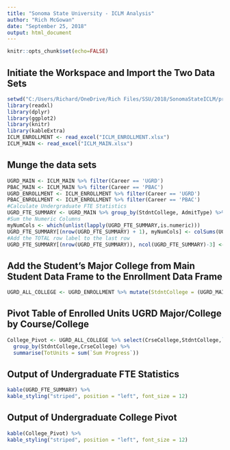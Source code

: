 ```yaml
---
title: "Sonoma State University - ICLM Analysis"
author: "Rich McGowan"
date: "September 25, 2018"
output: html_document
---
```


```r
knitr::opts_chunk$set(echo=FALSE)
```
##  Initiate the Workspace and Import the Two Data Sets
```r
setwd("C:/Users/Richard/OneDrive/Rich Files/SSU/2018/SonomaStateICLM/project")
library(readxl)
library(dplyr)
library(ggplot2)
library(knitr)
library(kableExtra)
ICLM_ENROLLMENT <- read_excel("ICLM_ENROLLMENT.xlsx")
ICLM_MAIN <- read_excel("ICLM_MAIN.xlsx")
```
##  Munge the data sets
```r
UGRD_MAIN <- ICLM_MAIN %>% filter(Career == 'UGRD')
PBAC_MAIN <- ICLM_MAIN %>% filter(Career == 'PBAC')
UGRD_ENROLLMENT <- ICLM_ENROLLMENT %>% filter(Career == 'UGRD')
PBAC_ENROLLMENT <- ICLM_ENROLLMENT %>% filter(Career == 'PBAC')
#Calculate Undergraduate FTE Statistics
UGRD_FTE_SUMMARY <- UGRD_MAIN %>% group_by(StdntCollege, AdmitType) %>% summarize(HeadCount = n(),TotalUnits = sum(UnitsTakenPrgrs), FTE= round(sum(UnitsTakenPrgrs)/15))
#Sum the Numeric Columns
myNumCols <- which(unlist(lapply(UGRD_FTE_SUMMARY,is.numeric)))
UGRD_FTE_SUMMARY[(nrow(UGRD_FTE_SUMMARY) + 1), myNumCols] <- colSums(UGRD_FTE_SUMMARY[, myNumCols], na.rm=TRUE)
#Add the TOTAL row label to the last row
UGRD_FTE_SUMMARY[(nrow(UGRD_FTE_SUMMARY)), ncol(UGRD_FTE_SUMMARY)-3] <- 'TOTAL'

```
##  Add the Student's Major College from Main Student Data Frame to the Enrollment Data Frame
```r
UGRD_ALL_COLLEGE <- UGRD_ENROLLMENT %>% mutate(StdntCollege = (UGRD_MAIN$StdntCollege[match(UGRD_ENROLLMENT$ID,UGRD_MAIN$ID)]))
```
##  Pivot Table of Enrolled Units UGRD Major/College by Course/College
```r
College_Pivot <- UGRD_ALL_COLLEGE %>% select(CrseCollege,StdntCollege,`Sum Progress`) %>%
  group_by(StdntCollege,CrseCollege) %>% 
  summarise(TotUnits = sum(`Sum Progress`))
```
##  Output of Undergraduate FTE Statistics
```r
kable(UGRD_FTE_SUMMARY) %>% 
kable_styling("striped", position = "left", font_size = 12)

```
##  Output of Undergraduate College Pivot
```r
kable(College_Pivot) %>% 
kable_styling("striped", position = "left", font_size = 12)
```
